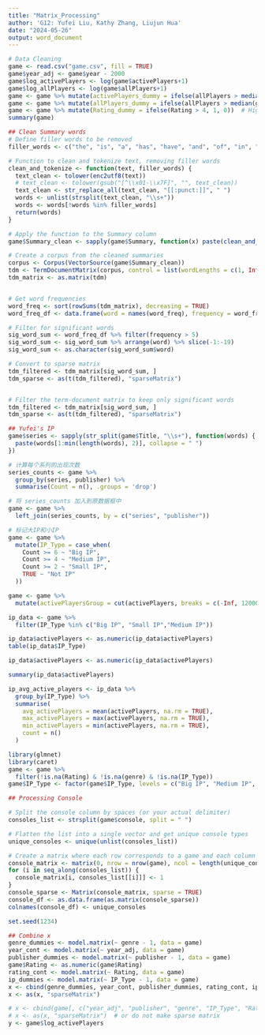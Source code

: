 ```yaml
---
title: "Matrix_Processing"
author: 'G12: Yufei Liu, Kathy Zhang, Liujun Hua'
date: "2024-05-26"
output: word_document
---
```

```r
# Data Cleaning
game <- read.csv("game.csv", fill = TRUE)
game$year_adj <- game$year - 2000
game$log_activePlayers <- log(game$activePlayers+1)
game$log_allPlayers <- log(game$allPlayers+1)
game <- game %>% mutate(activePlayers_dummy = ifelse(allPlayers > median(game$activePlayers), 1, 0)) # 
game <- game %>% mutate(allPlayers_dummy = ifelse(allPlayers > median(game$allPlayers), 1, 0))
game <- game %>% mutate(Rating_dummy = ifelse(Rating > 4, 1, 0))  # High rating
summary(game)
```


```r
## Clean Summary words
# Define filler words to be removed
filler_words <- c("the", "is", "a", "has", "have", "and", "of", "in", "to", "for", "with", "on", "that", "lets","as", "out", "by","from", "this", "be", "an", "most", "each", "one", "player","take","game","gameplay", "them", "at", "how", "may", "from","players","v", "or", "so", "you","what","while","other","into","through", "are", "can", "will", "which", "t", "who", "where", "also", "his", "her", "their", "they", "up", "he", "she", "its", "it", "includes", "include","your", "you", "all","���������", "s", "any", "ll", "was", "but", "if", "there", "these")

# Function to clean and tokenize text, removing filler words
clean_and_tokenize <- function(text, filler_words) {
  text_clean <- tolower(enc2utf8(text))
  # text_clean <- tolower(gsub("[^\\x01-\\x7F]", "", text_clean))
  text_clean <- str_replace_all(text_clean, "[[:punct:]]", " ")
  words <- unlist(strsplit(text_clean, "\\s+"))
  words <- words[!words %in% filler_words]
  return(words)
}

# Apply the function to the Summary column
game$Summary_clean <- sapply(game$Summary, function(x) paste(clean_and_tokenize(x, filler_words), collapse = " "))

# Create a corpus from the cleaned summaries
corpus <- Corpus(VectorSource(game$Summary_clean))
tdm <- TermDocumentMatrix(corpus, control = list(wordLengths = c(1, Inf)))
tdm_matrix <- as.matrix(tdm)


# Get word frequencies
word_freq <- sort(rowSums(tdm_matrix), decreasing = TRUE)
word_freq_df <- data.frame(word = names(word_freq), frequency = word_freq)

# Filter for significant words
sig_word_sum <- word_freq_df %>% filter(frequency > 5)
sig_word_sum <- sig_word_sum %>% arrange(word) %>% slice(-1:-19)
sig_word_sum <- as.character(sig_word_sum$word)

# Convert to sparse matrix
tdm_filtered <- tdm_matrix[sig_word_sum, ]
tdm_sparse <- as(t(tdm_filtered), "sparseMatrix")


# Filter the term-document matrix to keep only significant words
tdm_filtered <- tdm_matrix[sig_word_sum, ]
tdm_sparse <- as(t(tdm_filtered), "sparseMatrix")

```

```r
## Yufei's IP
game$series <- sapply(str_split(game$Title, "\\s+"), function(words) {
  paste(words[1:min(length(words), 2)], collapse = " ")
})

# 计算每个系列的出现次数
series_counts <- game %>%
  group_by(series, publisher) %>%
  summarise(Count = n(), .groups = 'drop')

# 将 series_counts 加入到原数据框中
game <- game %>%
  left_join(series_counts, by = c("series", "publisher"))

# 标记大IP和小IP
game <- game %>%
  mutate(IP_Type = case_when(
    Count >= 6 ~ "Big IP",
    Count >= 4 ~ "Medium IP",
    Count >= 2 ~ "Small IP",
    TRUE ~ "Not IP"
  ))

game <- game %>%
  mutate(activePlayersGroup = cut(activePlayers, breaks = c(-Inf, 120000, 170000, Inf), labels = c("Low", "Medium", "High")))

ip_data <- game %>%
  filter(IP_Type %in% c("Big IP", "Small IP","Medium IP"))

ip_data$activePlayers <- as.numeric(ip_data$activePlayers)
table(ip_data$IP_Type)

ip_data$activePlayers <- as.numeric(ip_data$activePlayers)

summary(ip_data$activePlayers)

ip_avg_active_players <- ip_data %>%
  group_by(IP_Type) %>%
  summarise(
    avg_activePlayers = mean(activePlayers, na.rm = TRUE),
    max_activePlayers = max(activePlayers, na.rm = TRUE),
    min_activePlayers = min(activePlayers, na.rm = TRUE),
    count = n()
  )

library(glmnet)
library(caret)
game <- game %>%
  filter(!is.na(Rating) & !is.na(genre) & !is.na(IP_Type))
game$IP_Type <- factor(game$IP_Type, levels = c("Big IP", "Medium IP", "Small IP", "Not IP"))
```




```r
## Processing Console

# Split the console column by spaces (or your actual delimiter)
consoles_list <- strsplit(game$console, split = " ")

# Flatten the list into a single vector and get unique console types
unique_consoles <- unique(unlist(consoles_list))

# Create a matrix where each row corresponds to a game and each column to a console, filled initially with 0s
console_matrix <- matrix(0, nrow = nrow(game), ncol = length(unique_consoles), dimnames = list(NULL, unique_consoles))
for (i in seq_along(consoles_list)) {
  console_matrix[i, consoles_list[[i]]] <- 1
}
console_sparse <- Matrix(console_matrix, sparse = TRUE)
console_df <- as.data.frame(as.matrix(console_sparse))
colnames(console_df) <- unique_consoles
```


```r
set.seed(1234)

## Combine x 
genre_dummies <- model.matrix(~ genre - 1, data = game)
year_cont <- model.matrix(~ year_adj, data = game)
publisher_dummies <- model.matrix(~ publisher - 1, data = game)
game$Rating <- as.numeric(game$Rating)
rating_cont <- model.matrix(~ Rating, data = game)
ip_dummies <- model.matrix(~ IP_Type - 1, data = game)
x <- cbind(genre_dummies, year_cont, publisher_dummies, rating_cont, ip_dummies, tdm_sparse, console_sparse)
x <- as(x, "sparseMatrix")

# x <- cbind(game[, c("year_adj", "publisher", "genre", "IP_Type", "Rating")], console_df)
# x <- as(x, "sparseMatrix")  # or do not make sparse matrix
y <- game$log_activePlayers
```


